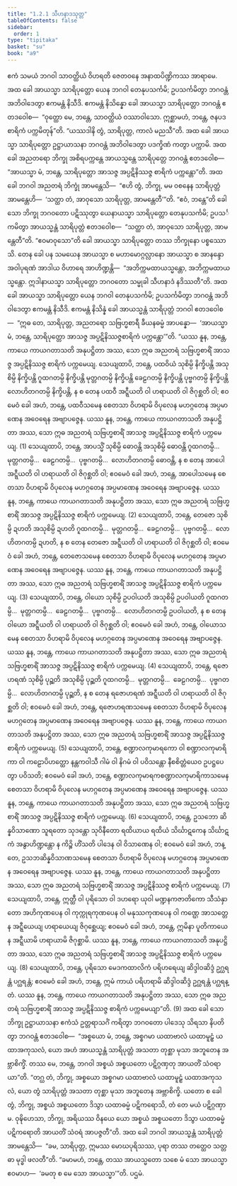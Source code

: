 ```yaml
---
title: "1.2.1 သီဟနာဒသုတ္တ"
tableOfContents: false
sidebar:
  order: 1
type: "tipitaka"
basket: "su"
book: "a9"
---
```



<DynamicBreadcrumb />

<Division number="11" book="a9" e="ch" v="17" p="180">

<Paragraph number="87" book="a9">
ဧကံ သမယံ ဘဂဝါ သာဝတ္ထိယံ ဝိဟရတိ ဇေတဝနေ အနာထပိဏ္ဍိကဿ အာရာမေ. အထ ခေါ အာယသ္မာ သာရိပုတ္တော ယေန ဘဂဝါ တေနုပသင်္ကမိ; ဥပသင်္ကမိတွာ ဘဂဝန္တံ အဘိဝါဒေတွာ ဧကမန္တံ နိသီဒိ. ဧကမန္တံ နိသိန္နော ခေါ အာယသ္မာ သာရိပုတ္တော ဘဂဝန္တံ ဧတဒဝေါစ—  “ဝုတ္ထော မေ, ဘန္တေ, သာဝတ္ထိယံ ဝဿာဝါသော. ဣစ္ဆာမဟံ, ဘန္တေ, ဇနပဒစာရိကံ ပက္ကမိတုန်”တိ. “ယဿဒါနိ တွံ, သာရိပုတ္တ, ကာလံ မညသီ”တိ. အထ ခေါ အာယသ္မာ သာရိပုတ္တော ဥဋ္ဌာယာသနာ ဘဂဝန္တံ အဘိဝါဒေတွာ ပဒက္ခိဏံ ကတွာ ပက္ကာမိ. အထ ခေါ အညတရော ဘိက္ခု အစိရပက္ကန္တေ အာယသ္မန္တေ သာရိပုတ္တေ ဘဂဝန္တံ ဧတဒဝေါစ—  “အာယသ္မာ မံ, ဘန္တေ, သာရိပုတ္တော အာသဇ္ဇ အပ္ပဋိနိဿဇ္ဇ စာရိကံ ပက္ကန္တော”တိ. အထ ခေါ ဘဂဝါ အညတရံ ဘိက္ခုံ အာမန္တေသိ—  “ဧဟိ တွံ, ဘိက္ခု, မမ ဝစနေန သာရိပုတ္တံ အာမန္တေဟိ—  ‘သတ္ထာ တံ, အာဝုသော သာရိပုတ္တ, အာမန္တေတီ’”တိ. “ဧဝံ, ဘန္တေ”တိ ခေါ သော ဘိက္ခု ဘဂဝတော ပဋိဿုတွာ ယေနာယသ္မာ သာရိပုတ္တော တေနုပသင်္ကမိ; ဥပသင်္ကမိတွာ အာယသ္မန္တံ သာရိပုတ္တံ ဧတဒဝေါစ—  “သတ္ထာ တံ, အာဝုသော သာရိပုတ္တ, အာမန္တေတီ”တိ. “ဧဝမာဝုသော”တိ ခေါ အာယသ္မာ သာရိပုတ္တော တဿ ဘိက္ခုနော ပစ္စဿောသိ.
</Paragraph>

<Paragraph number="88" book="a9">
တေန ခေါ ပန သမယေန အာယသ္မာ စ မဟာမောဂ္ဂလ္လာနော အာယသ္မာ စ အာနန္ဒော အဝါပုရဏံ အာဒါယ ဝိဟာရေ အာဟိဏ္ဍန္တိ—  “အဘိက္ကမထာယသ္မန္တော, အဘိက္ကမထာယသ္မန္တော. ဣဒါနာယသ္မာ သာရိပုတ္တော ဘဂဝတော သမ္မုခါ သီဟနာဒံ နဒိဿတီ”တိ. အထ ခေါ အာယသ္မာ သာရိပုတ္တော ယေန ဘဂဝါ တေနုပသင်္ကမိ; ဥပသင်္ကမိတွာ ဘဂဝန္တံ အဘိဝါဒေတွာ ဧကမန္တံ နိသီဒိ. ဧကမန္တံ နိသိန္နံ ခေါ အာယသ္မန္တံ သာရိပုတ္တံ ဘဂဝါ ဧတဒဝေါစ—  “ဣဓ တေ, သာရိပုတ္တ, အညတရော သဗြဟ္မစာရီ ခီယနဓမ္မံ အာပန္နော—  ‘အာယသ္မာ မံ, ဘန္တေ, သာရိပုတ္တော အာသဇ္ဇ အပ္ပဋိနိဿဇ္ဇစာရိကံ ပက္ကန္တော’”တိ.
</Paragraph>

<Paragraph number="89" book="a9">
“ယဿ နူန, ဘန္တေ, ကာယေ ကာယဂတာသတိ အနုပဋ္ဌိတာ အဿ, သော ဣဓ အညတရံ သဗြဟ္မစာရိံ အာသဇ္ဇ အပ္ပဋိနိဿဇ္ဇ စာရိကံ ပက္ကမေယျ.
</Paragraph>

<Paragraph number="90" book="a9">
သေယျထာပိ, ဘန္တေ, ပထဝိယံ သုစိမ္ပိ နိက္ခိပန္တိ အသုစိမ္ပိ နိက္ခိပန္တိ ဂူထဂတမ္ပိ နိက္ခိပန္တိ မုတ္တဂတမ္ပိ နိက္ခိပန္တိ ခေဠဂတမ္ပိ နိက္ခိပန္တိ ပုဗ္ဗဂတမ္ပိ နိက္ခိပန္တိ လောဟိတဂတမ္ပိ နိက္ခိပန္တိ, န စ တေန ပထဝီ အဋ္ဋီယတိ ဝါ ဟရာယတိ ဝါ ဇိဂုစ္ဆတိ ဝါ; ဧဝမေဝံ ခေါ အဟံ, ဘန္တေ, ပထဝီသမေန စေတသာ ဝိဟရာမိ ဝိပုလေန မဟဂ္ဂတေန အပ္ပမာဏေန အဝေရေန အဗျာပဇ္ဇေန. ယဿ နူန, ဘန္တေ, ကာယေ ကာယဂတာသတိ အနုပဋ္ဌိတာ အဿ, သော ဣဓ အညတရံ သဗြဟ္မစာရိံ အာသဇ္ဇ အပ္ပဋိနိဿဇ္ဇ စာရိကံ ပက္ကမေယျ. (1)
</Paragraph>

<Paragraph number="91" book="a9">
သေယျထာပိ, ဘန္တေ, အာပသ္မိံ သုစိမ္ပိ ဓောဝန္တိ အသုစိမ္ပိ ဓောဝန္တိ ဂူထဂတမ္ပိ…  မုတ္တဂတမ္ပိ…  ခေဠဂတမ္ပိ…  ပုဗ္ဗဂတမ္ပိ…  လောဟိတဂတမ္ပိ ဓောဝန္တိ, န စ တေန အာပေါ အဋ္ဋီယတိ ဝါ ဟရာယတိ ဝါ ဇိဂုစ္ဆတိ ဝါ; ဧဝမေဝံ ခေါ အဟံ, ဘန္တေ, အာပေါသမေန စေတသာ ဝိဟရာမိ ဝိပုလေန မဟဂ္ဂတေန အပ္ပမာဏေန အဝေရေန အဗျာပဇ္ဇေန. ယဿ နူန, ဘန္တေ, ကာယေ ကာယဂတာသတိ အနုပဋ္ဌိတာ အဿ, သော ဣဓ အညတရံ သဗြဟ္မစာရိံ အာသဇ္ဇ အပ္ပဋိနိဿဇ္ဇ စာရိကံ ပက္ကမေယျ. (2)
</Paragraph>

<Paragraph number="92" book="a9">
သေယျထာပိ, ဘန္တေ, တေဇော သုစိမ္ပိ ဍဟတိ အသုစိမ္ပိ ဍဟတိ ဂူထဂတမ္ပိ…  မုတ္တဂတမ္ပိ…  ခေဠဂတမ္ပိ…  ပုဗ္ဗဂတမ္ပိ…  လောဟိတဂတမ္ပိ ဍဟတိ, န စ တေန တေဇော အဋ္ဋီယတိ ဝါ ဟရာယတိ ဝါ ဇိဂုစ္ဆတိ ဝါ; ဧဝမေဝံ ခေါ အဟံ, ဘန္တေ, တေဇောသမေန စေတသာ ဝိဟရာမိ ဝိပုလေန မဟဂ္ဂတေန အပ္ပမာဏေန အဝေရေန အဗျာပဇ္ဇေန. ယဿ နူန, ဘန္တေ, ကာယေ ကာယဂတာသတိ အနုပဋ္ဌိတာ အဿ, သော ဣဓ အညတရံ သဗြဟ္မစာရိံ အာသဇ္ဇ အပ္ပဋိနိဿဇ္ဇ စာရိကံ ပက္ကမေယျ. (3)
</Paragraph>

<Paragraph number="93" book="a9">
သေယျထာပိ, ဘန္တေ, ဝါယော သုစိမ္ပိ ဥပဝါယတိ အသုစိမ္ပိ ဥပဝါယတိ ဂူထဂတမ္ပိ…  မုတ္တဂတမ္ပိ…  ခေဠဂတမ္ပိ…  ပုဗ္ဗဂတမ္ပိ…  လောဟိတဂတမ္ပိ ဥပဝါယတိ, န စ တေန ဝါယော အဋ္ဋီယတိ ဝါ ဟရာယတိ ဝါ ဇိဂုစ္ဆတိ ဝါ; ဧဝမေဝံ ခေါ အဟံ, ဘန္တေ, ဝါယောသမေန စေတသာ ဝိဟရာမိ ဝိပုလေန မဟဂ္ဂတေန အပ္ပမာဏေန အဝေရေန အဗျာပဇ္ဇေန. ယဿ နူန, ဘန္တေ, ကာယေ ကာယဂတာသတိ အနုပဋ္ဌိတာ အဿ, သော ဣဓ အညတရံ သဗြဟ္မစာရိံ အာသဇ္ဇ အပ္ပဋိနိဿဇ္ဇ စာရိကံ ပက္ကမေယျ. (4)
</Paragraph>

<Paragraph number="94" book="a9">
သေယျထာပိ, ဘန္တေ, ရဇောဟရဏံ သုစိမ္ပိ ပုဉ္ဆတိ အသုစိမ္ပိ ပုဉ္ဆတိ ဂူထဂတမ္ပိ…  မုတ္တဂတမ္ပိ…  ခေဠဂတမ္ပိ…  ပုဗ္ဗဂတမ္ပိ…  လောဟိတဂတမ္ပိ ပုဉ္ဆတိ, န စ တေန ရဇောဟရဏံ အဋ္ဋီယတိ ဝါ ဟရာယတိ ဝါ ဇိဂုစ္ဆတိ ဝါ; ဧဝမေဝံ ခေါ အဟံ, ဘန္တေ, ရဇောဟရဏသမေန စေတသာ ဝိဟရာမိ ဝိပုလေန မဟဂ္ဂတေန အပ္ပမာဏေန အဝေရေန အဗျာပဇ္ဇေန. ယဿ နူန, ဘန္တေ, ကာယေ ကာယဂတာသတိ အနုပဋ္ဌိတာ အဿ, သော ဣဓ အညတရံ သဗြဟ္မစာရိံ အာသဇ္ဇ အပ္ပဋိနိဿဇ္ဇ စာရိကံ ပက္ကမေယျ. (5)
</Paragraph>

<Paragraph number="95" book="a9">
သေယျထာပိ, ဘန္တေ, စဏ္ဍာလကုမာရကော ဝါ စဏ္ဍာလကုမာရိကာ ဝါ ကဠောပိဟတ္ထော နန္တကဝါသီ ဂါမံ ဝါ နိဂမံ ဝါ ပဝိသန္တော နီစစိတ္တံယေဝ ဥပဋ္ဌပေတွာ ပဝိသတိ; ဧဝမေဝံ ခေါ အဟံ, ဘန္တေ, စဏ္ဍာလကုမာရကစဏ္ဍာလကုမာရိကာသမေန စေတသာ ဝိဟရာမိ ဝိပုလေန မဟဂ္ဂတေန အပ္ပမာဏေန အဝေရေန အဗျာပဇ္ဇေန. ယဿ နူန, ဘန္တေ, ကာယေ ကာယဂတာသတိ အနုပဋ္ဌိတာ အဿ, သော ဣဓ အညတရံ သဗြဟ္မစာရိံ အာသဇ္ဇ အပ္ပဋိနိဿဇ္ဇ စာရိကံ ပက္ကမေယျ. (6)
</Paragraph>

<Paragraph number="96" book="a9">
သေယျထာပိ, ဘန္တေ, ဥသဘော ဆိန္နဝိသာဏော သူရတော သုဒန္တော သုဝိနီတော ရထိယာယ ရထိယံ သိင်္ဃာဋကေန သိင်္ဃာဋကံ အနွာဟိဏ္ဍန္တော န ကိဉ္စိ ဟိံသတိ ပါဒေန ဝါ ဝိသာဏေန ဝါ; ဧဝမေဝံ ခေါ အဟံ, ဘန္တေ, ဥသဘဆိန္နဝိသာဏသမေန စေတသာ ဝိဟရာမိ ဝိပုလေန မဟဂ္ဂတေန အပ္ပမာဏေန အဝေရေန အဗျာပဇ္ဇေန. ယဿ နူန, ဘန္တေ, ကာယေ ကာယဂတာသတိ အနုပဋ္ဌိတာ အဿ, သော ဣဓ အညတရံ သဗြဟ္မစာရိံ အာသဇ္ဇ အပ္ပဋိနိဿဇ္ဇ စာရိကံ ပက္ကမေယျ. (7)
</Paragraph>

<Paragraph number="97" book="a9">
သေယျထာပိ, ဘန္တေ, ဣတ္ထီ ဝါ ပုရိသော ဝါ ဒဟရော ယုဝါ မဏ္ဍနကဇာတိကော သီသံနှာတော အဟိကုဏပေန ဝါ ကုက္ကုရကုဏပေန ဝါ မနုဿကုဏပေန ဝါ ကဏ္ဌေ အာသတ္တေန အဋ္ဋီယေယျ ဟရာယေယျ ဇိဂုစ္ဆေယျ; ဧဝမေဝံ ခေါ အဟံ, ဘန္တေ, ဣမိနာ ပူတိကာယေန အဋ္ဋီယာမိ ဟရာယာမိ ဇိဂုစ္ဆာမိ. ယဿ နူန, ဘန္တေ, ကာယေ ကာယဂတာသတိ အနုပဋ္ဌိတာ အဿ, သော ဣဓ အညတရံ သဗြဟ္မစာရိံ အာသဇ္ဇ အပ္ပဋိနိဿဇ္ဇ စာရိကံ ပက္ကမေယျ. (8)
</Paragraph>

<Paragraph number="98" book="a9">
သေယျထာပိ, ဘန္တေ, ပုရိသော မေဒကထာလိကံ ပရိဟရေယျ ဆိဒ္ဒါဝဆိဒ္ဒံ ဥဂ္ဃရန္တံ ပဂ္ဃရန္တံ; ဧဝမေဝံ ခေါ အဟံ, ဘန္တေ, ဣမံ ကာယံ ပရိဟရာမိ ဆိဒ္ဒါဝဆိဒ္ဒံ ဥဂ္ဃရန္တံ ပဂ္ဃရန္တံ. ယဿ နူန, ဘန္တေ, ကာယေ ကာယဂတာသတိ အနုပဋ္ဌိတာ အဿ, သော ဣဓ အညတရံ သဗြဟ္မစာရိံ အာသဇ္ဇ အပ္ပဋိနိဿဇ္ဇ စာရိကံ ပက္ကမေယျာ”တိ. (9)
</Paragraph>

<Paragraph number="99" book="a9">
အထ ခေါ သော ဘိက္ခု ဥဋ္ဌာယာသနာ ဧကံသံ ဥတ္တရာသင်္ဂံ ကရိတွာ ဘဂဝတော ပါဒေသု သိရသာ နိပတိတွာ ဘဂဝန္တံ ဧတဒဝေါစ—  “အစ္စယော မံ, ဘန္တေ, အစ္စဂမာ ယထာဗာလံ ယထာမူဠှံ ယထာအကုသလံ, ယော အဟံ အာယသ္မန္တံ သာရိပုတ္တံ အသတာ တုစ္ဆာ မုသာ အဘူတေန အဗ္ဘာစိက္ခိံ. တဿ မေ, ဘန္တေ, ဘဂဝါ အစ္စယံ အစ္စယတော ပဋိဂ္ဂဏှတု အာယတိံ သံဝရာယာ”တိ. “တဂ္ဃ တံ, ဘိက္ခု, အစ္စယော အစ္စဂမာ ယထာဗာလံ ယထာမူဠှံ ယထာအကုသလံ, ယော တွံ သာရိပုတ္တံ အသတာ တုစ္ဆာ မုသာ အဘူတေန အဗ္ဘာစိက္ခိ. ယတော စ ခေါ တွံ, ဘိက္ခု, အစ္စယံ အစ္စယတော ဒိသွာ ယထာဓမ္မံ ပဋိကရောသိ, တံ တေ မယံ ပဋိဂ္ဂဏှာမ. ဝုဍ္ဎိဟေသာ, ဘိက္ခု, အရိယဿ ဝိနယေ ယော အစ္စယံ အစ္စယတော ဒိသွာ ယထာဓမ္မံ ပဋိကရောတိ အာယတိံ သံဝရံ အာပဇ္ဇတီ”တိ.
</Paragraph>

<Paragraph number="100" book="a9">
အထ ခေါ ဘဂဝါ အာယသ္မန္တံ သာရိပုတ္တံ အာမန္တေသိ—  “ခမ, သာရိပုတ္တ, ဣမဿ မောဃပုရိသဿ, ပုရာ တဿ တတ္ထေဝ သတ္တဓာ မုဒ္ဓါ ဖလတီ”တိ. “ခမာမဟံ, ဘန္တေ, တဿ အာယသ္မတော သစေ မံ သော အာယသ္မာ ဧဝမာဟ—  ‘ခမတု စ မေ သော အာယသ္မာ’”တိ.

</Paragraph>
</Division>

<Paragraph number="101" type="center" book="a9">
ပဌမံ.
</Paragraph>